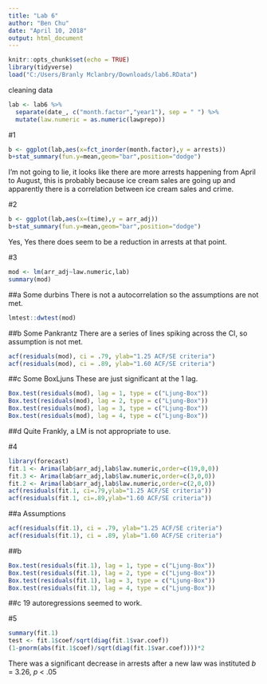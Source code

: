 ```yaml
---
title: "Lab 6"
author: "Ben Chu"
date: "April 10, 2018"
output: html_document
---
```


```r
knitr::opts_chunk$set(echo = TRUE)
library(tidyverse)
load("C:/Users/Branly Mclanbry/Downloads/lab6.RData")
```

cleaning data
```r
lab <- lab6 %>%
  separate(date_, c("month.factor","year1"), sep = " ") %>%
  mutate(law.numeric = as.numeric(lawprepo))
```

#1
```r
b <- ggplot(lab,aes(x=fct_inorder(month.factor),y = arrests))
b+stat_summary(fun.y=mean,geom="bar",position="dodge")
```

  I'm not going to lie, it looks like there are more arrests happening from April to August, this is probably because ice cream sales are going up and apparently there is a correlation between ice cream sales and crime. 
  
#2
```r
b <- ggplot(lab,aes(x=(time),y = arr_adj))
b+stat_summary(fun.y=mean,geom="bar",position="dodge")
```  

Yes, Yes there does seem to be a reduction in arrests at that point.

#3
```r
mod <- lm(arr_adj~law.numeric,lab)
summary(mod)
```
##a Some durbins
There is not a autocorrelation so the assumptions are not met.
```r
lmtest::dwtest(mod)
```
##b Some Pankrantz
There are a series of lines spiking across the CI, so assumption is not met.
```r
acf(residuals(mod), ci = .79, ylab="1.25 ACF/SE criteria")
acf(residuals(mod), ci = .89, ylab="1.60 ACF/SE criteria")
```

##c Some BoxLjuns
These are just significant at the 1 lag.
```r
Box.test(residuals(mod), lag = 1, type = c("Ljung-Box"))
Box.test(residuals(mod), lag = 2, type = c("Ljung-Box"))
Box.test(residuals(mod), lag = 3, type = c("Ljung-Box"))
Box.test(residuals(mod), lag = 4, type = c("Ljung-Box"))
```

##d
Quite Frankly, a LM is not appropriate to use.

#4
```r
library(forecast)
fit.1 <- Arima(lab$arr_adj,lab$law.numeric,order=c(19,0,0))
fit.3 <- Arima(lab$arr_adj,lab$law.numeric,order=c(3,0,0))
fit.2 <- Arima(lab$arr_adj,lab$law.numeric,order=c(2,0,0))
acf(residuals(fit.1, ci=.79,ylab="1.25 ACF/SE criteria"))
acf(residuals(fit.1, ci=.89,ylab="1.60 ACF/SE criteria"))
```

##a
Assumptions
```r
acf(residuals(fit.1), ci = .79, ylab="1.25 ACF/SE criteria")
acf(residuals(fit.1), ci = .89, ylab="1.60 ACF/SE criteria")
```
##b
```r
Box.test(residuals(fit.1), lag = 1, type = c("Ljung-Box"))
Box.test(residuals(fit.1), lag = 2, type = c("Ljung-Box"))
Box.test(residuals(fit.1), lag = 3, type = c("Ljung-Box"))
Box.test(residuals(fit.1), lag = 4, type = c("Ljung-Box"))
```
##c
19 autoregressions seemed to work.

  
#5
```r
summary(fit.1)
test <- fit.1$coef/sqrt(diag(fit.1$var.coef))
(1-pnorm(abs(fit.1$coef)/sqrt(diag(fit.1$var.coef))))*2
```
There was a significant decrease in arrests after a new law was instituted _b_ = 3.26, _p_ < .05

